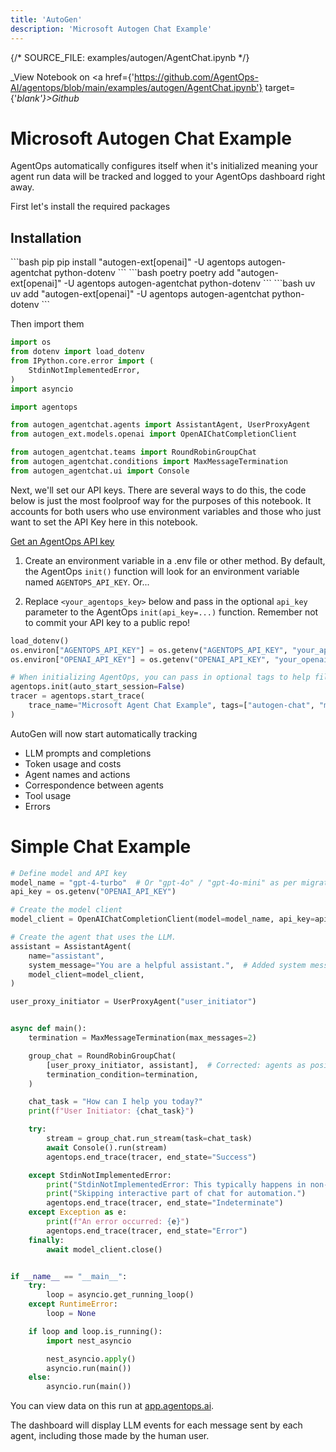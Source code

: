 ```yaml
---
title: 'AutoGen'
description: 'Microsoft Autogen Chat Example'
---
```

{/*  SOURCE_FILE: examples/autogen/AgentChat.ipynb  */}

_View Notebook on <a href={'https://github.com/AgentOps-AI/agentops/blob/main/examples/autogen/AgentChat.ipynb'} target={'_blank'}>Github</a>_

# Microsoft Autogen Chat Example

AgentOps automatically configures itself when it's initialized meaning your agent run data will be tracked and logged to your AgentOps dashboard right away.

First let's install the required packages



## Installation
<CodeGroup>
  ```bash pip
  pip install "autogen-ext[openai]" -U agentops autogen-agentchat python-dotenv
  ```
  ```bash poetry
  poetry add "autogen-ext[openai]" -U agentops autogen-agentchat python-dotenv
  ```
  ```bash uv
  uv add "autogen-ext[openai]" -U agentops autogen-agentchat python-dotenv
  ```
</CodeGroup>

Then import them


```python
import os
from dotenv import load_dotenv
from IPython.core.error import (
    StdinNotImplementedError,
)
import asyncio

import agentops

from autogen_agentchat.agents import AssistantAgent, UserProxyAgent
from autogen_ext.models.openai import OpenAIChatCompletionClient

from autogen_agentchat.teams import RoundRobinGroupChat
from autogen_agentchat.conditions import MaxMessageTermination
from autogen_agentchat.ui import Console
```

Next, we'll set our API keys. There are several ways to do this, the code below is just the most foolproof way for the purposes of this notebook. It accounts for both users who use environment variables and those who just want to set the API Key here in this notebook.

[Get an AgentOps API key](https://agentops.ai/settings/projects)

1. Create an environment variable in a .env file or other method. By default, the AgentOps `init()` function will look for an environment variable named `AGENTOPS_API_KEY`. Or...

2. Replace `<your_agentops_key>` below and pass in the optional `api_key` parameter to the AgentOps `init(api_key=...)` function. Remember not to commit your API key to a public repo!


```python
load_dotenv()
os.environ["AGENTOPS_API_KEY"] = os.getenv("AGENTOPS_API_KEY", "your_api_key_here")
os.environ["OPENAI_API_KEY"] = os.getenv("OPENAI_API_KEY", "your_openai_api_key_here")
```


```python
# When initializing AgentOps, you can pass in optional tags to help filter sessions
agentops.init(auto_start_session=False)
tracer = agentops.start_trace(
    trace_name="Microsoft Agent Chat Example", tags=["autogen-chat", "microsoft-autogen", "agentops-example"]
)
```

AutoGen will now start automatically tracking

* LLM prompts and completions
* Token usage and costs
* Agent names and actions
* Correspondence between agents
* Tool usage
* Errors

# Simple Chat Example


```python
# Define model and API key
model_name = "gpt-4-turbo"  # Or "gpt-4o" / "gpt-4o-mini" as per migration guide examples
api_key = os.getenv("OPENAI_API_KEY")

# Create the model client
model_client = OpenAIChatCompletionClient(model=model_name, api_key=api_key)

# Create the agent that uses the LLM.
assistant = AssistantAgent(
    name="assistant",
    system_message="You are a helpful assistant.",  # Added system message for clarity
    model_client=model_client,
)

user_proxy_initiator = UserProxyAgent("user_initiator")


async def main():
    termination = MaxMessageTermination(max_messages=2)

    group_chat = RoundRobinGroupChat(
        [user_proxy_initiator, assistant],  # Corrected: agents as positional argument
        termination_condition=termination,
    )

    chat_task = "How can I help you today?"
    print(f"User Initiator: {chat_task}")

    try:
        stream = group_chat.run_stream(task=chat_task)
        await Console().run(stream)
        agentops.end_trace(tracer, end_state="Success")

    except StdinNotImplementedError:
        print("StdinNotImplementedError: This typically happens in non-interactive environments.")
        print("Skipping interactive part of chat for automation.")
        agentops.end_trace(tracer, end_state="Indeterminate")
    except Exception as e:
        print(f"An error occurred: {e}")
        agentops.end_trace(tracer, end_state="Error")
    finally:
        await model_client.close()


if __name__ == "__main__":
    try:
        loop = asyncio.get_running_loop()
    except RuntimeError:
        loop = None

    if loop and loop.is_running():
        import nest_asyncio

        nest_asyncio.apply()
        asyncio.run(main())
    else:
        asyncio.run(main())
```

You can view data on this run at [app.agentops.ai](app.agentops.ai).

The dashboard will display LLM events for each message sent by each agent, including those made by the human user.


<script type="module" src="/scripts/github_stars.js"></script>
<script type="module" src="/scripts/scroll-img-fadein-animation.js"></script>
<script type="module" src="/scripts/button_heartbeat_animation.js"></script>
<script type="module" src="/scripts/adjust_api_dynamically.js"></script>